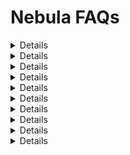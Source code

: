 
# Nebula FAQs

<Details summary="I am still waiting on access to Nebula. How can I be approved?"> 
We are rolling out Nebula approval in batches daily - stay tuned! 
</Details>

<Details summary="What underlying model does Nebula use?"> 
During Alpha, we are primarily testing the t0 model while conducting limited trials of the upcoming t1 model. 
The t0 model utilizes a mixture-of-agents architecture. We are targeting an early Q2 launch for t1, and will 
provide additional details around launch. 
</Details>

<Details summary="Does Nebula support ________ chain?"> 
Nebula supports reading and writing capabilities on any EVM-compatible chain. [View the chainlist](https://thirdweb.com/chainlist) for all supported chains.
</Details>

<Details summary="Does Nebula support multiple languages?"> 
Yes, you may ask Nebula questions in any spoken language.
</Details>

<Details summary="How can I improve upon Nebula's responses?"> 
We recommend using [context filters](/nebula/key-concepts/context-filters) to improve relevant responses. You may also modify hyperparameters such as temperature, top-p, 
and more using the OpenAI API. Learn more about our [OpenAI API integration](/nebula/plugins/openai).
</Details>

<Details summary="Which contracts does Nebula support?"> 
Nebula supports the read and write context of any verified contract or any contract on the thirdweb dashboard. 
For deploying through Nebula, supported contracts include [Token - ERC20](https://thirdweb.com/thirdweb.eth/TokenERC20), 
[NFT Collection - ERC721](https://thirdweb.com/thirdweb.eth/TokenERC721), [Edition - ERC1155](https://thirdweb.com/thirdweb.eth/TokenERC1155), 
and [Split](https://thirdweb.com/thirdweb.eth/Split) contracts.

If you have a published contract you would like to enable for deployment through Nebula, please [contact us](https://thirdweb.com/contact-us). 
</Details>

<Details summary="Does Nebula have memory from past conversations?"> 
Nebula retains memory within the confines of a session. [Learn more about sessions](/nebula/key-concepts/sessions).
</Details>

<Details summary="What is the context size of Nebula?"> 
The context size or window is 128k tokens or approximately 96,000 words which may vary depending on the specific language and text characteristics.
</Details>

<Details summary="Will Nebula be open source?"> 
Nebula is not currently open source. We are exploring open sourcing Nebula in the future.
</Details>

<Details summary="When will pricing be available for Nebula?"> 
Pricing options will be available in beta. Nebula is still being tested in alpha.
</Details>
